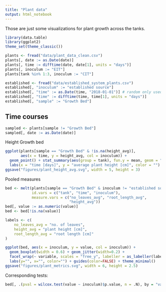 ```yaml
---
title: "Plant data"
output: html_notebook
---
```


Those are just some visualizations for plant growth across the tanks. 

```r
library(data.table)
library(ggplot2)
theme_set(theme_classic())

plants <- fread("data/plant_data_clean.csv")
plants[, date := as.Date(date)]
plants[, time := difftime(date, date[1], units = "days")]
plants[, inoculum := "EIT"]
plants[tank %in% 1:3, inoculum := "CIT"]

established <- fread("data/established_system_plants.csv")
established[, "inoculum" := "established source"]
established[, "time" := as.Date(time, "2018-01-01")] # random only used to convert type
established[, "time" := difftime(time, time[1], units = "days")]
established[, "sample" := "Growth Bed"]
```

## Time courses

```r
sampled <- plants[sample != "Growth Bed"]
sampled[, date := as.Date(date)]
```

Height Growth bed

```r
ggplot(plants[sample == "Growth Bed" & !is.na(height_avg)], 
       aes(x = time, y = height_avg, col = inoculum)) + 
  geom_point() + stat_summary(aes(group = tank), fun.y = mean, geom = "line") + 
  labs(x = "time [days]", y = "average plant height [cm]", color = "")
ggsave("figures/plant_height_avg.svg", width = 5, height = 3)
```


Pooled measures

```r
bed <- melt(plants[sample == "Growth Bed" & inoculum != "established source"],
            id.vars = c("tank", "time", "inoculum"),
            measure.vars = c("no_leaves_avg", "root_length_avg", 
                             "height_avg"))
bed[, value := as.numeric(value)]
bed <- bed[!is.na(value)]

labels <- c(
    no_leaves_avg = "no. of leaves",
    height_avg = "plant height [cm]",
    root_length_avg = "root length [cm]"
)

ggplot(bed, aes(x = inoculum, y = value, col = inoculum)) +
  geom_boxplot(width = 0.6) + geom_jitter(width=0.2) +
  facet_wrap(~ variable, scales = "free_y", labeller = as_labeller(labels)) +
  labs(y="", x="", color="") + guides(color=FALSE) + theme_minimal()
ggsave("figures/plant_metrics.svg", width = 6, height = 2.5)
```

Corresponding tests:

```r
bed[, .(pval = wilcox.test(value ~ inoculum)$p.value, n = .N), by = "variable"]
```